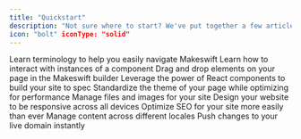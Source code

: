 ```yaml
---
title: "Quickstart"
description: "Not sure where to start? We've put together a few articles for you to quickly get familiar with the concepts and features of Makeswift."
icon: "bolt" iconType: "solid"
---
```


<CardGroup cols={3}>
  <Card
    title="Concepts & settings"
    icon="lightbulb-gear"
    href="/product/concepts"
  >
    Learn terminology to help you easily navigate Makeswift
  </Card>
  <Card
    title="Builder basics"
    icon="hammer-brush"
    href="/product/builder-basics"
  >
    Learn how to interact with instances of a component
  </Card>
  <Card title="Layout" icon="table-layout" href="/product/layouts">
    Drag and drop elements on your page in the Makeswift builder
  </Card>
  <Card title="Components" icon="Cube" href="/product/components">
    Leverage the power of React components to build your site to spec
  </Card>
  <Card title="Theming" icon="palette" href="/product/theming">
    Standardize the theme of your page while optimizing for performance
  </Card>
  <Card title="Files" icon="folder-open" href="/product/files">
    Manage files and images for your site
  </Card>
  <Card
    title="Responsive design"
    icon="laptop-mobile"
    href="/product/responsive-design"
  >
    Design your website to be responsive across all devices
  </Card>
  <Card title="SEO" icon="magnifying-glass-chart" href="/product/seo">
    Optimize SEO for your site more easily than ever
  </Card>
  <Card
    title="Localization"
    icon="map-location-dot"
    href="/product/localization"
  >
    Manage content across different locales
  </Card>
  <Card title="Publishing" icon="rocket-launch" href="/product/publishing">
    Push changes to your live domain instantly
  </Card>
</CardGroup>
